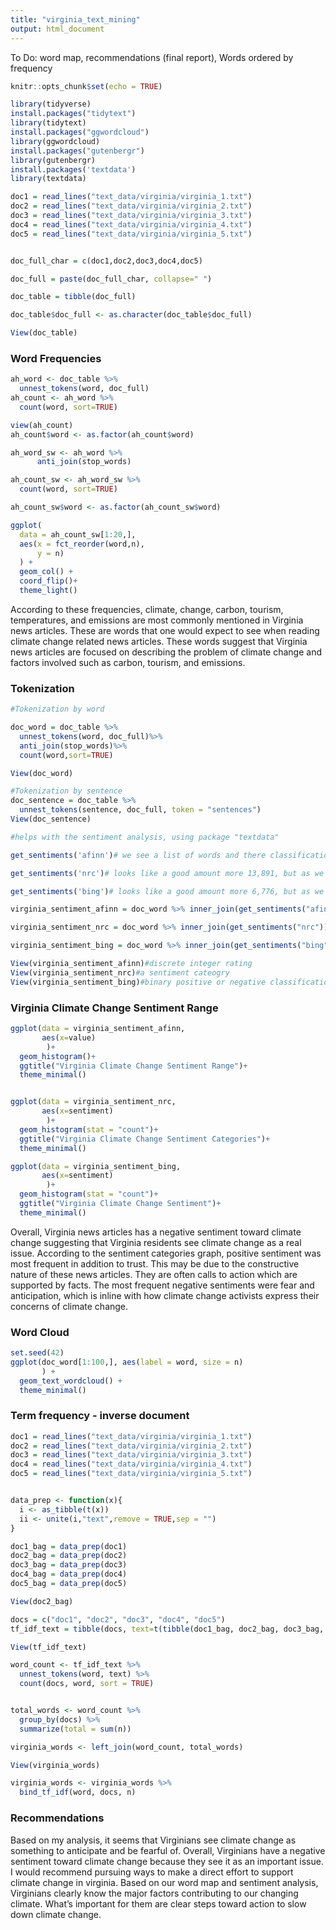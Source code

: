 ```yaml
---
title: "virginia_text_mining"
output: html_document
---
```


To Do: word map, recommendations (final report), Words ordered by frequency

```r
knitr::opts_chunk$set(echo = TRUE)
```
```r
library(tidyverse)
install.packages("tidytext")
library(tidytext)
install.packages("ggwordcloud")
library(ggwordcloud)
install.packages("gutenbergr") 
library(gutenbergr)
install.packages('textdata')
library(textdata)
```
```r

doc1 = read_lines("text_data/virginia/virginia_1.txt")
doc2 = read_lines("text_data/virginia/virginia_2.txt")
doc3 = read_lines("text_data/virginia/virginia_3.txt")
doc4 = read_lines("text_data/virginia/virginia_4.txt")
doc5 = read_lines("text_data/virginia/virginia_5.txt")


doc_full_char = c(doc1,doc2,doc3,doc4,doc5)

doc_full = paste(doc_full_char, collapse=" ")

doc_table = tibble(doc_full)

doc_table$doc_full <- as.character(doc_table$doc_full)

View(doc_table)

```
### Word Frequencies
```r
ah_word <- doc_table %>%
  unnest_tokens(word, doc_full)
ah_count <- ah_word %>%
  count(word, sort=TRUE)

view(ah_count)
ah_count$word <- as.factor(ah_count$word)  

ah_word_sw <- ah_word %>%
      anti_join(stop_words)

ah_count_sw <- ah_word_sw %>%
  count(word, sort=TRUE)

ah_count_sw$word <- as.factor(ah_count_sw$word) 

ggplot(
  data = ah_count_sw[1:20,],
  aes(x = fct_reorder(word,n), 
      y = n)
  ) + 
  geom_col() + 
  coord_flip()+
  theme_light()

```
According to these frequencies, climate, change, carbon, tourism, temperatures, and emissions are most commonly mentioned in Virginia news articles. These are words that one would expect to see when reading climate change related news articles. These words suggest that Virginia news articles are focused on describing the problem of climate change and factors involved such as carbon, tourism, and emissions.  

### Tokenization 
```r

#Tokenization by word

doc_word = doc_table %>% 
  unnest_tokens(word, doc_full)%>%
  anti_join(stop_words)%>%
  count(word,sort=TRUE)

View(doc_word)

#Tokenization by sentence
doc_sentence = doc_table %>% 
  unnest_tokens(sentence, doc_full, token = "sentences")
View(doc_sentence)

```


```r
#helps with the sentiment analysis, using package "textdata"

get_sentiments('afinn')# we see a list of words and there classification, 2,467 - not really that many overall. 

get_sentiments('nrc')# looks like a good amount more 13,891, but as we can see words are classified in several different categories. 

get_sentiments('bing')# looks like a good amount more 6,776, but as we can see just negative and positive. 

virginia_sentiment_afinn = doc_word %>% inner_join(get_sentiments("afinn"))

virginia_sentiment_nrc = doc_word %>% inner_join(get_sentiments("nrc"))

virginia_sentiment_bing = doc_word %>% inner_join(get_sentiments("bing"))

View(virginia_sentiment_afinn)#discrete integer rating
View(virginia_sentiment_nrc)#a sentiment cateogry
View(virginia_sentiment_bing)#binary positive or negative classification

```

### Virginia Climate Change Sentiment Range
```r

ggplot(data = virginia_sentiment_afinn, 
       aes(x=value)
        )+
  geom_histogram()+
  ggtitle("Virginia Climate Change Sentiment Range")+
  theme_minimal()


ggplot(data = virginia_sentiment_nrc, 
       aes(x=sentiment)
        )+
  geom_histogram(stat = "count")+
  ggtitle("Virginia Climate Change Sentiment Categories")+
  theme_minimal()

ggplot(data = virginia_sentiment_bing, 
       aes(x=sentiment)
        )+
  geom_histogram(stat = "count")+
  ggtitle("Virginia Climate Change Sentiment")+
  theme_minimal()
```
Overall, Virginia news articles has a negative sentiment toward climate change suggesting that Virginia residents see climate change as a real issue.
According to the sentiment categories graph, positive sentiment was most frequent in addition to trust. This may be due to the constructive nature of these news articles. They are often calls to action which are supported by facts. The most frequent negative sentiments were fear and anticipation, which is inline with how climate change activists express their concerns of climate change.   

### Word Cloud

```r
set.seed(42)
ggplot(doc_word[1:100,], aes(label = word, size = n)
       ) +
  geom_text_wordcloud() +
  theme_minimal()
```

### Term frequency - inverse document 
```r
doc1 = read_lines("text_data/virginia/virginia_1.txt")
doc2 = read_lines("text_data/virginia/virginia_2.txt")
doc3 = read_lines("text_data/virginia/virginia_3.txt")
doc4 = read_lines("text_data/virginia/virginia_4.txt")
doc5 = read_lines("text_data/virginia/virginia_5.txt")


data_prep <- function(x){
  i <- as_tibble(t(x))
  ii <- unite(i,"text",remove = TRUE,sep = "")
}

doc1_bag = data_prep(doc1)
doc2_bag = data_prep(doc2)
doc3_bag = data_prep(doc3)
doc4_bag = data_prep(doc4)
doc5_bag = data_prep(doc5)

View(doc2_bag)

docs = c("doc1", "doc2", "doc3", "doc4", "doc5")
tf_idf_text = tibble(docs, text=t(tibble(doc1_bag, doc2_bag, doc3_bag, doc4_bag, doc5_bag, .name_repair="universal")))

View(tf_idf_text)

word_count <- tf_idf_text %>%
  unnest_tokens(word, text) %>%
  count(docs, word, sort = TRUE)


total_words <- word_count %>% 
  group_by(docs) %>% 
  summarize(total = sum(n))

virginia_words <- left_join(word_count, total_words)

View(virginia_words)

virginia_words <- virginia_words %>%
  bind_tf_idf(word, docs, n)

```

### Recommendations

Based on my analysis, it seems that Virginians see climate change as something to anticipate and be fearful of. Overall, Virginians have a negative
sentiment toward climate change because they see it as an important issue. I would recommend pursuing ways to make a direct effort to support climate change in virginia. Based on our word map and sentiment analysis, Virginians clearly know the major factors contributing to our changing climate. What's important for them are clear steps toward action to slow down climate change.












